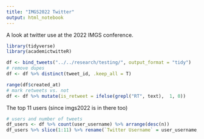 ```yaml
---
title: "IMGS2022 Twitter"
output: html_notebook
---
```


A look at twitter use at the 2022 IMGS conference.

```r
library(tidyverse)
library(academictwitteR)

df <- bind_tweets("../../research/testing/", output_format = "tidy")
# remove dupes
df <- df %>% distinct(tweet_id, .keep_all = T)

range(df$created_at)
# mark retweets vs. not
df <- df %>% mutate(is_retweet = ifelse(grepl("RT", text),  1, 0))

```

The top 11 users (since imgs2022 is in there too)

```r
# users and number of tweets
df_users <- df %>% count(user_username) %>% arrange(desc(n))
df_users %>% slice(1:11) %>% rename(`Twitter Username` = user_username, `Number of tweets` = n) %>% knitr::kable()
```


